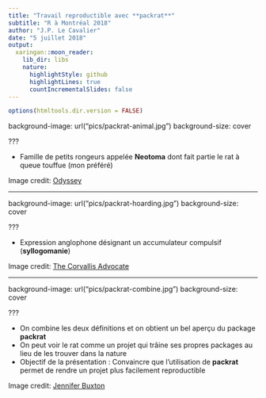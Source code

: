 ```yaml
---
title: "Travail reproductible avec **packrat**"
subtitle: "R à Montréal 2018"
author: "J.P. Le Cavalier"
date: "5 juillet 2018"
output:
  xaringan::moon_reader:
    lib_dir: libs
    nature:
      highlightStyle: github
      highlightLines: true
      countIncrementalSlides: false
---
```


```r
options(htmltools.dir.version = FALSE)
```

background-image: url("pics/packrat-animal.jpg")
background-size: cover

???

- Famille de petits rongeurs appelée **Neotoma** dont fait partie le rat à queue touffue (mon préféré)

Image credit: [Odyssey](https://www.theodysseyonline.com/9-struggles-of-being-pack-rat)

---

background-image: url("pics/packrat-hoarding.jpg")
background-size: cover

???

- Expression anglophone désignant un accumulateur compulsif (**syllogomanie**)

Image credit: [The Corvallis Advocate](http://www.corvallisadvocate.com/2013/0117-hoarding-officially-a-disorder)

---

background-image: url("pics/packrat-combine.jpg")
background-size: cover

???

- On combine les deux définitions et on obtient un bel aperçu du package **packrat**
- On peut voir le rat comme un projet qui trâine ses propres packages au lieu de les trouver dans la nature
- Objectif de la présentation : Convaincre que l'utilisation de **packrat** permet de rendre un projet plus facilement reproductible

Image credit: [Jennifer Buxton](http://braymere.blogspot.com/2013/02/pack-rats.html)


